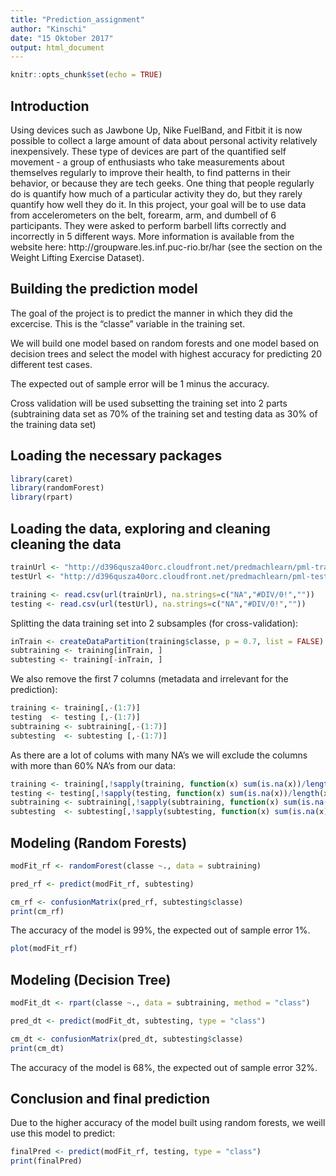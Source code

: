 ---
title: "Prediction_assignment"
author: "Kinschi"
date: "15 Oktober 2017"
output: html_document
---

```{r setup, include=FALSE}
knitr::opts_chunk$set(echo = TRUE)
```

## Introduction

Using devices such as Jawbone Up, Nike FuelBand, and Fitbit it is now possible to collect a large amount of data about personal activity relatively inexpensively. These type of devices are part of the quantified self movement - a group of enthusiasts who take measurements about themselves regularly to improve their health, to find patterns in their behavior, or because they are tech geeks. One thing that people regularly do is quantify how much of a particular activity they do, but they rarely quantify how well they do it. In this project, your goal will be to use data from accelerometers on the belt, forearm, arm, and dumbell of 6 participants. They were asked to perform barbell lifts correctly and incorrectly in 5 different ways. More information is available from the website here: http://groupware.les.inf.puc-rio.br/har (see the section on the Weight Lifting Exercise Dataset).

## Building the prediction model

The goal of the project is to predict the manner in which they did the excercise. This is the "classe" variable in the training set.

We will build one model based on random forests and one model based on decision trees and select the model with highest accuracy for predicting 20 different test cases.

The expected out of sample error will be 1 minus the accuracy.

Cross validation will be used subsetting the training set into 2 parts (subtraining data set as 70% of the training set and testing data as 30% of the training data set)

## Loading the necessary packages

```{r}
library(caret)
library(randomForest)
library(rpart)
```

## Loading the data, exploring and cleaning cleaning the data

```{r}
trainUrl <- "http://d396qusza40orc.cloudfront.net/predmachlearn/pml-training.csv"
testUrl <- "http://d396qusza40orc.cloudfront.net/predmachlearn/pml-testing.csv"

training <- read.csv(url(trainUrl), na.strings=c("NA","#DIV/0!",""))
testing <- read.csv(url(testUrl), na.strings=c("NA","#DIV/0!",""))
```

Splitting the data training set into 2 subsamples (for cross-validation):
```{r}
inTrain <- createDataPartition(training$classe, p = 0.7, list = FALSE)
subtraining <- training[inTrain, ]
subtesting <- training[-inTrain, ]
```

We also remove the first 7 columns (metadata and irrelevant for the prediction):
```{r}
training <- training[,-(1:7)]
testing  <- testing [,-(1:7)]
subtraining <- subtraining[,-(1:7)]
subtesting  <- subtesting [,-(1:7)]
```

As there are a lot of colums with many NA's we will exclude the columns with more than 60% NA's from our data:
```{r}
training <- training[,!sapply(training, function(x) sum(is.na(x))/length(x))>0.6]
testing <- testing[,!sapply(testing, function(x) sum(is.na(x))/length(x))>0.6]
subtraining <- subtraining[,!sapply(subtraining, function(x) sum(is.na(x))/length(x))>0.6]
subtesting  <- subtesting[,!sapply(subtesting, function(x) sum(is.na(x))/length(x))>0.6]
```

## Modeling (Random Forests)

```{r}
modFit_rf <- randomForest(classe ~., data = subtraining)

pred_rf <- predict(modFit_rf, subtesting)

cm_rf <- confusionMatrix(pred_rf, subtesting$classe)
print(cm_rf)
```

The accuracy of the model is 99%, the expected out of sample error 1%.

```{r}
plot(modFit_rf)
```

## Modeling (Decision Tree)

```{r}
modFit_dt <- rpart(classe ~., data = subtraining, method = "class")

pred_dt <- predict(modFit_dt, subtesting, type = "class")

cm_dt <- confusionMatrix(pred_dt, subtesting$classe)
print(cm_dt)
```

The accuracy of the model is 68%, the expected out of sample error 32%.

## Conclusion and final prediction

Due to the higher accuracy of the model built using random forests, we weill use this model to predict:
```{r}
finalPred <- predict(modFit_rf, testing, type = "class")
print(finalPred)
```
